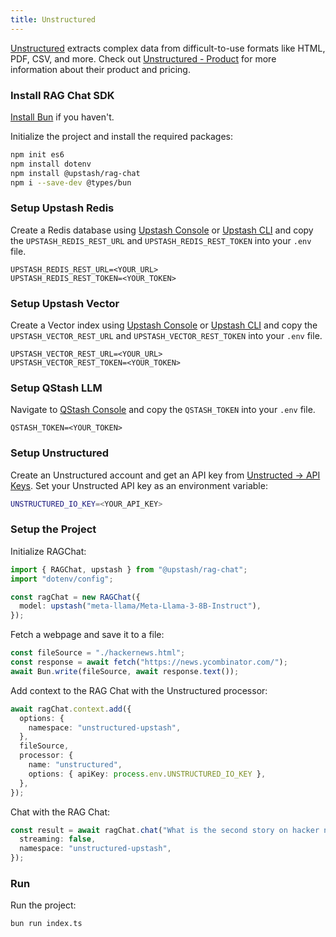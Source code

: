 ```yaml
---
title: Unstructured
---
```


[Unstructured](https://unstructured.io/) extracts complex data from difficult-to-use formats like HTML, PDF, CSV, and more. Check out [Unstructured - Product](https://unstructured.io/product) for more information about their product and pricing.

### Install RAG Chat SDK

[Install Bun](https://bun.sh/docs/installation) if you haven't.

Initialize the project and install the required packages:

```bash
npm init es6
npm install dotenv
npm install @upstash/rag-chat
npm i --save-dev @types/bun  
```

### Setup Upstash Redis

Create a Redis database using [Upstash Console](https://console.upstash.com) or [Upstash CLI](https://github.com/upstash/cli) and copy the `UPSTASH_REDIS_REST_URL` and `UPSTASH_REDIS_REST_TOKEN` into your `.env` file.

```shell .env
UPSTASH_REDIS_REST_URL=<YOUR_URL>
UPSTASH_REDIS_REST_TOKEN=<YOUR_TOKEN>
```

### Setup Upstash Vector

Create a Vector index using [Upstash Console](https://console.upstash.com) or [Upstash CLI](https://github.com/upstash/cli) and copy the `UPSTASH_VECTOR_REST_URL` and `UPSTASH_VECTOR_REST_TOKEN` into your `.env` file.

```shell .env
UPSTASH_VECTOR_REST_URL=<YOUR_URL>
UPSTASH_VECTOR_REST_TOKEN=<YOUR_TOKEN>
```

### Setup QStash LLM

Navigate to [QStash Console](https://console.upstash.com/qstash) and copy the `QSTASH_TOKEN` into your `.env` file.

```shell .env
QSTASH_TOKEN=<YOUR_TOKEN>
```

### Setup Unstructured

Create an Unstructured account and get an API key from [Unstructed -> API Keys](https://app.unstructured.io/keys). Set your Unstructed API key as an environment variable:

```bash .env
UNSTRUCTURED_IO_KEY=<YOUR_API_KEY>
```

### Setup the Project

Initialize RAGChat:

```typescript index.ts
import { RAGChat, upstash } from "@upstash/rag-chat";
import "dotenv/config";

const ragChat = new RAGChat({
  model: upstash("meta-llama/Meta-Llama-3-8B-Instruct"),
});
```

Fetch a webpage and save it to a file:

```typescript index.ts
const fileSource = "./hackernews.html";
const response = await fetch("https://news.ycombinator.com/");
await Bun.write(fileSource, await response.text());
```

Add context to the RAG Chat with the Unstructured processor:

```typescript index.ts
await ragChat.context.add({
  options: {
    namespace: "unstructured-upstash",
  },
  fileSource,
  processor: {
    name: "unstructured",
    options: { apiKey: process.env.UNSTRUCTURED_IO_KEY },
  },
});
```

Chat with the RAG Chat:

```typescript index.ts
const result = await ragChat.chat("What is the second story on hacker news?", {
  streaming: false,
  namespace: "unstructured-upstash",
});
```

### Run

Run the project:

```bash
bun run index.ts
```
